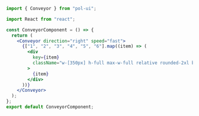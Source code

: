 ```jsx
import { Conveyor } from "pol-ui";

import React from "react";

const ConveyorComponent = () => {
  return (
    <Conveyor direction="right" speed="fast">
      {["1", "2", "3", "4", "5", "6"].map((item) => (
        <div
          key={item}
          className="w-[350px] h-full max-w-full relative rounded-2xl border border-b-0 flex-shrink-0 border-secondary-500 px-8 py-6 md:w-[450px] bg-secondary-300 flex justify-center"
        >
          {item}
        </div>
      ))}
    </Conveyor>
  );
};
export default ConveyorComponent;
```
